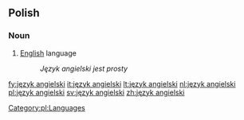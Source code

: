 ==Polish==
===Noun===
{{infl|pl|noun|head=[[język]] [[angielski]]}}

# [[English]] language
#: ''Język angielski jest prosty''

[[Category:pl:Languages]]
[[fy:język angielski]]
[[it:język angielski]]
[[lt:język angielski]]
[[nl:język angielski]]
[[pl:język angielski]]
[[sv:język angielski]]
[[zh:język angielski]]